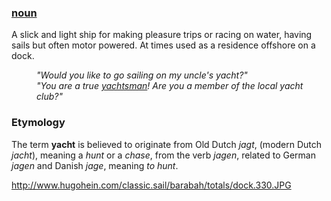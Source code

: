 === [[noun]] ===

A slick and light ship for making pleasure trips or racing on water, having sails but often motor powered. At times used as a residence offshore on a dock. 
:'' "Would you like to go sailing on my uncle's yacht?" ''
:'' "You are a true [[yachtsman]]! Are you a member of the local yacht club?" ''

=== Etymology ===

The term '''yacht''' is believed to originate from Old Dutch ''jagt'', (modern Dutch ''jacht''), meaning a ''hunt'' or a ''chase'', from the verb ''jagen'', related to German ''jagen'' and Danish ''jage'', meaning ''to hunt''.

http://www.hugohein.com/classic.sail/barabah/totals/dock.330.JPG